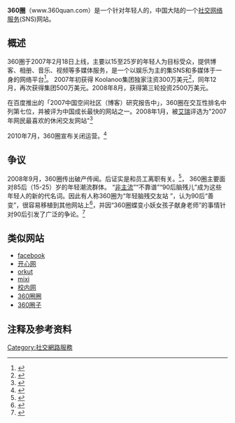 '''360圈'''（www.360quan.com）是一个针对年轻人的，中国大陆的一个[[社交网络服务|社交网络服务]](SNS)网站。
== 概述 ==
360圈于2007年2月18日上线，主要以15至25岁的年轻人为目标受众，提供博客、相册、音乐、视频等多媒体服务，是一个以娱乐为主的集SNS和多媒体于一身的网络平台<ref>{{cite web| language =| publisher =和讯网| title =Koolanoo集团800万美元注资360圈 欲打造中国的Myspace| url =http://it.hexun.com/2008-02-16/103648388.html| author =| date =2008年2月16日| accessdate =}}{{Dead link|date=2020年5月 |bot=InternetArchiveBot |fix-attempted=yes }}</ref>。
2007年初获得 Koolanoo集团独家注资300万美元<ref>{{cite web| language =| publisher =网易| title =360圈获300万美元投资 未来两年坚持免费模式来源| url =http://tech.163.com/07/0708/23/3ITSRI41000915BF.html| author =| date =| accessdate =| archive-url =https://web.archive.org/web/20090323171748/http://tech.163.com/07/0708/23/3ITSRI41000915BF.html| archive-date =2009-03-23| dead-url =yes}}</ref>，同年12月，再次获得集团500万美元。2008年8月，获得第三轮投资2500万美元。

在百度推出的「2007中国空间社区（博客）研究报告中」，360圈在交互性排名中列第七位，并被评为中国成长最快的网站之一。2008年1月，被[[艾瑞|艾瑞]]评选为"2007年网民最喜欢的休闲交友网站"<ref>{{cite web| language =| publisher =硅谷动力| title =艾瑞我最喜爱的Web20网站投票评选结果出炉来源| url =http://www.enet.com.cn/article/2008/0114/A20080114106081.shtml| author =| date =| accessdate =| deadurl =yes| archiveurl =https://web.archive.org/web/20090519055433/http://www.enet.com.cn/article/2008/0114/A20080114106081.shtml| archivedate =2009-05-19}}</ref>  

2010年7月，360圈宣布关闭运营。<ref>{{Cite web |url= http://tech.sina.com.cn/i/2010-07-01/20414375358.shtml |title=社交网站360圈宣布关闭运营 |accessdate=2010-07-01 |archive-date=2010-07-05 |archive-url= https://web.archive.org/web/20100705015056/ |dead-url=no }}</ref>

== 争议 ==
2008年9月，360圈传出破产传闻。后证实是和员工离职有关。<ref>{{cite web| language =| publisher =Donews| title =360圈否认倒闭传闻 称已获第三轮2500万融资| url =http://www.donews.com/Content/200809/27f9c857-0565-4eae-88ce-0e03be68ebba.shtm| author =| date =| accessdate =}}{{dead link|date=2017年11月 |bot=InternetArchiveBot |fix-attempted=yes }}</ref>， 360圈主要面对85后（15-25）岁的年轻潮流群体。 “[[非主流|非主流]]”“不靠谱”“90后脑残儿”成为这些年轻人的新的代名词。因此有人称360圈为“年轻脑残交友站 ”，认为90后“善变”，很容易移植到其他网站上<ref>{{cite web | language = | publisher = | title =由非主流、脑残、70后思考SNS | url =http://www.kuqin.com/shuoit/20081004/20842.html | author = | date =2008年10月4日 | accessdate = | archive-url =https://web.archive.org/web/20081009035441/http://www.kuqin.com/shuoit/20081004/20842.html | archive-date =2008年10月9日 | dead-url =yes }}</ref>，并因“360圈蝶变小妖女孩子献身老师”的事情针对90后引发了广泛的争论。<ref>{{cite web | language =  | publisher = 新华网 | title =360圈蝶变小妖女孩子献身老师| url =http://news.xinhuanet.com/newmedia/2008-09/08/content_9848769.htm | author =  | date =  | accessdate =  }}</ref>

== 类似网站 ==
* [[facebook|facebook]]
* [[开心网|开心网]]
* [[orkut|orkut]]
* [[mixi|mixi]]
* [[校内网|校内网]]
* [[360圈圈|360圈圈]]
* [[360圈子|360圈子]]

== 注释及参考资料 ==
{{reflist|2}}

{{Online social networking}}
[[Category:社交網路服務|Category:社交網路服務]]